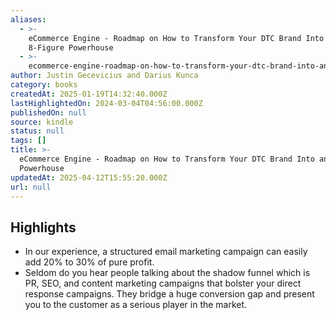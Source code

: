 ```yaml
---
aliases:
  - >-
    eCommerce Engine - Roadmap on How to Transform Your DTC Brand Into an
    8-Figure Powerhouse
  - >-
    ecommerce-engine-roadmap-on-how-to-transform-your-dtc-brand-into-an-8-figure-powerhouse
author: Justin Gecevicius and Darius Kunca
category: books
createdAt: 2025-01-19T14:32:40.000Z
lastHighlightedOn: 2024-03-04T04:56:00.000Z
publishedOn: null
source: kindle
status: null
tags: []
title: >-
  eCommerce Engine - Roadmap on How to Transform Your DTC Brand Into an 8-Figure
  Powerhouse
updatedAt: 2025-04-12T15:55:20.000Z
url: null
---
```

## Highlights

- In our experience, a structured email marketing campaign can easily add 20% to 30% of pure profit.
- Seldom do you hear people talking about the shadow funnel which is PR, SEO, and content marketing campaigns that bolster your direct response campaigns. They bridge a huge conversion gap and present you to the customer as a serious player in the market.
